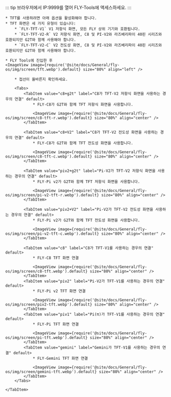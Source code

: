::: tip
브라우저에서 IP:9999를 열어 FLY-Tools에 액세스하세요.
:::

    * TFT를 사용하려면 아래 옵션을 활성화해야 합니다.
    * TFT 화면은 세 가지 유형이 있습니다:
        * `FLY-TFT-V1` V1 저항식 화면, 모든 FLY 상위 기기와 호환됩니다.
        * `FLY-TFT-V2-R` V2 저항식 화면, C8 및 PI-V2와 라즈베리파이 40핀 시리즈와 호환되지만 G2T와 함께 사용해야 합니다.
        * `FLY-TFT-V2-C` V2 전도성 화면, C8 및 PI-V2와 라즈베리파이 40핀 시리즈와 호환되지만 G2T와 함께 사용해야 합니다.

    * FLY Tools에 진입한 후
    <ImageView image={require('@site/docs/General/fly-os/img/screen/tft.webp').default} size="80%" align="left" />

<Tabs>
    <TabItem value="TFT" label="TFT 연결" default>

        * 접선이 올바른지 확인하세요.

        <Tabs>
            <TabItem value="c8+g2t" label="C8가 TFT-V2 저항식 화면을 사용하는 경우의 연결" default>
                * FLY-C8가 G2T와 함께 TFT 저항식 화면을 사용합니다.

                <ImageView image={require('@site/docs/General/fly-os/img/screen/c8-tft-r.webp').default} size="80%" align="center" />
            </TabItem>

            <TabItem value="c8+V2" label="C8가 TFT-V2 전도성 화면을 사용하는 경우의 연결" default>
                * FLY-C8가 G2T와 함께 TFT 전도성 화면을 사용합니다.

                <ImageView image={require('@site/docs/General/fly-os/img/screen/c8-tft-c.webp').default} size="80%" align="center" />
            </TabItem>

            <TabItem value="piv2+g2t" label="Pi-V2가 TFT-V2 저항식 화면을 사용하는 경우의 연결" default>
                * FLY-Pi v2가 G2T와 함께 TFT 저항식 화면을 사용합니다.

                <ImageView image={require('@site/docs/General/fly-os/img/screen/pi-v2-tft-r.webp').default} size="80%" align="center" />
            </TabItem>

            <TabItem value="piv2+V2" label="Pi-V2가 TFT-V2 전도성 화면을 사용하는 경우의 연결" default>
                * FLY-Pi v2가 G2T와 함께 TFT 전도성 화면을 사용합니다.

                <ImageView image={require('@site/docs/General/fly-os/img/screen/pi-v2-tft-c.webp').default} size="80%" align="center" />
            </TabItem>

            <TabItem value="c8" label="C8가 TFT-V1를 사용하는 경우의 연결" default>
                * FLY-C8 TFT 화면 연결

                <ImageView image={require('@site/docs/General/fly-os/img/screen/c8-tft.webp').default} size="80%" align="center" />
            </TabItem>
            <TabItem value="piv2" label="Pi-V2가 TFT-V1를 사용하는 경우의 연결" default>
                * FLY-Pi v2 TFT 화면 연결

                <ImageView image={require('@site/docs/General/fly-os/img/screen/piv2-tft.webp').default} size="80%" align="center" />
            </TabItem>
            <TabItem value="piv1" label="Pi(π)가 TFT-V1를 사용하는 경우의 연결" default>
                * FLY-Pi TFT 화면 연결

                <ImageView image={require('@site/docs/General/fly-os/img/screen/pi-tft.webp').default} size="80%" align="center" />
            </TabItem>
            <TabItem value="gemini" label="Gemini가 TFT-V1를 사용하는 경우의 연결" default>
                * FLY-Gemini TFT 화면 연결
                
                <ImageView image={require('@site/docs/General/fly-os/img/screen/gemini-tft.webp').default} size="80%" align="center" />
            </TabItem>
        </Tabs>

    </TabItem>
</Tabs>